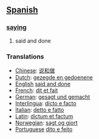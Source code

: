 == [[Spanish]] ==
=== [[saying]] ===
# said and done

=== Translations ===
*[[Chinese]]: [[说和做]]
*[[Dutch]]: [[gezegde en gedoenene]]
*[[English]] [[said and done]]
*[[French]]: [[dit et fait]]
*[[German]]: [[gesagt und gemacht]]
*[[Interlingua]]: [[dicto e facto]]
*[[Italian]]: [[detto e fatto]]
*[[Latin]]: [[dictum et factum]]
*[[Norwegian]]: [[sagt og gjort]]
*[[Portuguese]] [[dito e feito]]